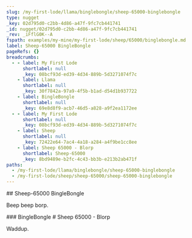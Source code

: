 ```yaml
---
slug: /my-first-lode/llama/binglebongle/sheep-65000-binglebongle
type: nugget
_key: 02d795d0-c2bb-4d86-a47f-9fc7cb441741
_id: nugget/02d795d0-c2bb-4d86-a47f-9fc7cb441741
_rev: _iFflG0K--A
fspath: examples/my-mine/my-first-lode/sheep/65000/binglebongle.md
label: Sheep-65000 BingleBongle
pageRefs: {}
breadcrumbs:
  - - label: My First Lode
      shortlabel: null
      _key: 08bcf93d-ed39-4d34-889b-5d3271074f7c
    - label: Llama
      shortlabel: null
      _key: 30f7842a-97a9-4f5b-b1ad-d54d1b937722
    - label: BingleBongle
      shortlabel: null
      _key: 69e8d8f9-acb7-46d5-a828-a9f2ea1172ee
  - - label: My First Lode
      shortlabel: null
      _key: 08bcf93d-ed39-4d34-889b-5d3271074f7c
    - label: Sheep
      shortlabel: null
      _key: 72422e64-7ac4-4a18-a284-a4f9be1cc8ee
    - label: Sheep 65000 - Blorp
      shortlabel: Sheep-65000
      _key: 8bd9489e-b2fc-4c43-bb3b-e213b2ab471f
paths:
  - /my-first-lode/llama/binglebongle/sheep-65000-binglebongle
  - /my-first-lode/sheep/sheep-65000/sheep-65000-binglebongle
---
```


<NuggetArea>
<Nugget slug="/my-first-lode/llama/binglebongle/sheep-65000-binglebongle" type="nugget" _key="02d795d0-c2bb-4d86-a47f-9fc7cb441741" _id="nugget/02d795d0-c2bb-4d86-a47f-9fc7cb441741" _rev="_iFflG0K--A" fspath="examples/my-mine/my-first-lode/sheep/65000/binglebongle.md" label="Sheep-65000 BingleBongle" paths="/my-first-lode/llama/binglebongle/sheep-65000-binglebongle,/my-first-lode/sheep/sheep-65000/sheep-65000-binglebongle">
<NuggetBody>
## Sheep-65000 BingleBongle

Beep beep borp.

</NuggetBody>
<Breadcrumbs>
<Crumbs>
<Crumb _key="08bcf93d-ed39-4d34-889b-5d3271074f7c" label="My First Lode" /><Crumb _key="30f7842a-97a9-4f5b-b1ad-d54d1b937722" label="Llama" /><Crumb _key="69e8d8f9-acb7-46d5-a828-a9f2ea1172ee" label="BingleBongle" />
</Crumbs>
<Crumbs>
<Crumb _key="08bcf93d-ed39-4d34-889b-5d3271074f7c" label="My First Lode" /><Crumb _key="72422e64-7ac4-4a18-a284-a4f9be1cc8ee" label="Sheep" /><Crumb _key="8bd9489e-b2fc-4c43-bb3b-e213b2ab471f" label="Sheep 65000 - Blorp" />
</Crumbs>
</Breadcrumbs>
</Nugget>

<NuggetsInbound>
</NuggetsInbound>
<NuggetsOutbound>
</NuggetsOutbound>
</NuggetArea>
<PassagesInbound>
<Passage direction="inbound" type="passage" _key="69e8d8f9-acb7-46d5-a828-a9f2ea1172ee" _id="passage/69e8d8f9-acb7-46d5-a828-a9f2ea1172ee" _rev="_iFflG0C--_" passage="binglebongle" fspath="examples/my-mine/my-first-lode/llama/binglebongle.md" label="BingleBongle" paths="/my-first-lode/llama/binglebongle" slug="/my-first-lode/llama/binglebongle">
<NuggetBody>
### BingleBongle

</NuggetBody>
<Breadcrumbs>
<Crumbs>
<Crumb _key="08bcf93d-ed39-4d34-889b-5d3271074f7c" label="My First Lode" /><Crumb _key="30f7842a-97a9-4f5b-b1ad-d54d1b937722" label="Llama" />
</Crumbs>
</Breadcrumbs>
</Passage>

<Passage direction="inbound" type="passage" _key="8bd9489e-b2fc-4c43-bb3b-e213b2ab471f" _id="passage/8bd9489e-b2fc-4c43-bb3b-e213b2ab471f" _rev="_iFflG0G---" passage="65000" shortlabel="Sheep-65000" fspath="examples/my-mine/my-first-lode/sheep/sheep-65000.md" label="Sheep 65000 - Blorp" paths="/my-first-lode/sheep/sheep-65000" slug="/my-first-lode/sheep/sheep-65000">
<NuggetBody>
# Sheep 65000 - Blorp

Waddup.

</NuggetBody>
<Breadcrumbs>
<Crumbs>
<Crumb _key="08bcf93d-ed39-4d34-889b-5d3271074f7c" label="My First Lode" /><Crumb _key="72422e64-7ac4-4a18-a284-a4f9be1cc8ee" label="Sheep" />
</Crumbs>
</Breadcrumbs>
</Passage>

</PassagesInbound>
<PassagesOutbound>
</PassagesOutbound>